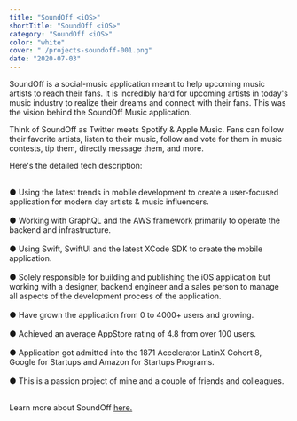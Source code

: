 ```yaml
---
title: "SoundOff <iOS>"
shortTitle: "SoundOff <iOS>"
category: "SoundOff <iOS>"
color: "white"
cover: "./projects-soundoff-001.png"
date: "2020-07-03"
---
```

SoundOff is a social-music application meant to help upcoming music artists to reach their fans. It is incredibly hard for upcoming artists in today's music industry to realize their dreams and connect with their fans. This was the vision behind the SoundOff Music application.

Think of SoundOff as Twitter meets Spotify & Apple Music. Fans can follow their favorite artists, listen to their music, follow and vote for them in music contests, tip them, directly message them, and more.

Here's the detailed tech description:<br></br>

● Using the latest trends in mobile development to create a user-focused application for modern day artists & music influencers. <br></br>
● Working with GraphQL and the AWS framework primarily to operate the backend and infrastructure. <br></br>
● Using Swift, SwiftUI and the latest XCode SDK to create the mobile application.<br></br>
● Solely responsible for building and publishing the iOS application but working with a designer, backend engineer and a sales person to manage all aspects of the development process of the application.<br></br>
● Have grown the application from 0 to 4000+ users and growing.<br></br>
● Achieved an average AppStore rating of 4.8 from over 100 users.<br></br>
● Application got admitted into the 1871 Accelerator LatinX Cohort 8, Google for Startups and Amazon for Startups Programs.<br></br>
● This is a passion project of mine and a couple of friends and colleagues.<br></br>

Learn more about SoundOff [here.](https://soundoffmusic.com/)
